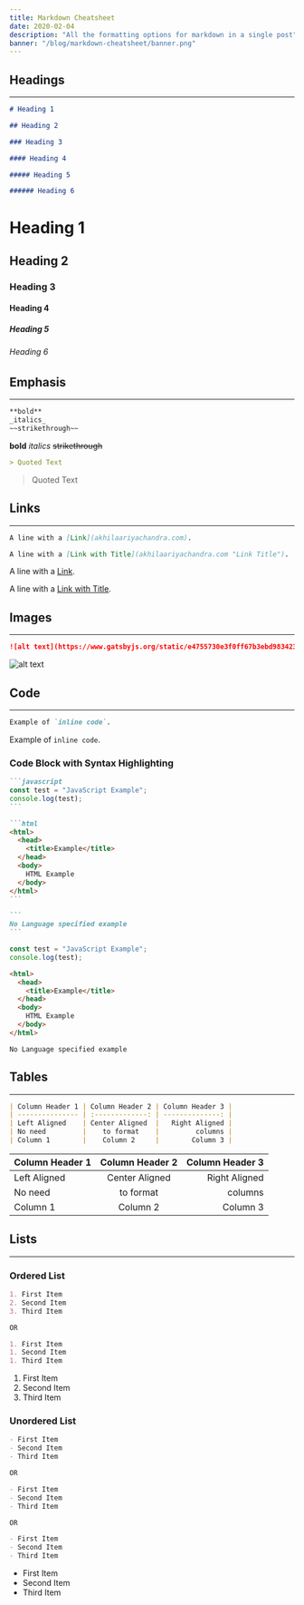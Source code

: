 ```yaml
---
title: Markdown Cheatsheet
date: 2020-02-04
description: "All the formatting options for markdown in a single post"
banner: "/blog/markdown-cheatsheet/banner.png"
---
```


## Headings

---

```markdown
# Heading 1

## Heading 2

### Heading 3

#### Heading 4

##### Heading 5

###### Heading 6
```

# Heading 1

## Heading 2

### Heading 3

#### Heading 4

##### Heading 5

###### Heading 6

## Emphasis

---

```markdown
**bold**
_italics_
~~strikethrough~~
```

**bold**
_italics_
~~strikethrough~~

```markdown
> Quoted Text
```

> Quoted Text

## Links

---

```markdown
A line with a [Link](akhilaariyachandra.com).

A line with a [Link with Title](akhilaariyachandra.com "Link Title").
```

A line with a [Link](akhilaariyachandra.com).

A line with a [Link with Title](akhilaariyachandra.com "Link Title").

## Images

---

```markdown
![alt text](https://www.gatsbyjs.org/static/e4755730e3f0ff67b3ebd98342371e7d/a3df1/gradient.jpg "Image Title")
```

![alt text](https://www.gatsbyjs.org/static/e4755730e3f0ff67b3ebd98342371e7d/a3df1/gradient.jpg "Image Title")

## Code

---

```markdown
Example of `inline code`.
```

Example of `inline code`.

### Code Block with Syntax Highlighting

````markdown
```javascript
const test = "JavaScript Example";
console.log(test);
```

```html
<html>
  <head>
    <title>Example</title>
  </head>
  <body>
    HTML Example
  </body>
</html>
```

```
No Language specified example
```
````

```javascript
const test = "JavaScript Example";
console.log(test);
```

```html
<html>
  <head>
    <title>Example</title>
  </head>
  <body>
    HTML Example
  </body>
</html>
```

```
No Language specified example
```

## Tables

---

```markdown
| Column Header 1 | Column Header 2 | Column Header 3 |
| --------------- | :-------------: | --------------: |
| Left Aligned    | Center Aligned  |   Right Aligned |
| No need         |    to format    |         columns |
| Column 1        |    Column 2     |        Column 3 |
```

| Column Header 1 | Column Header 2 | Column Header 3 |
| --------------- | :-------------: | --------------: |
| Left Aligned    | Center Aligned  |   Right Aligned |
| No need         |    to format    |         columns |
| Column 1        |    Column 2     |        Column 3 |

## Lists

---

### Ordered List

```markdown
1. First Item
2. Second Item
3. Third Item

OR

1. First Item
1. Second Item
1. Third Item
```

1. First Item
2. Second Item
3. Third Item

### Unordered List

```markdown
- First Item
- Second Item
- Third Item

OR

- First Item
- Second Item
- Third Item

OR

- First Item
- Second Item
- Third Item
```

- First Item
- Second Item
- Third Item
